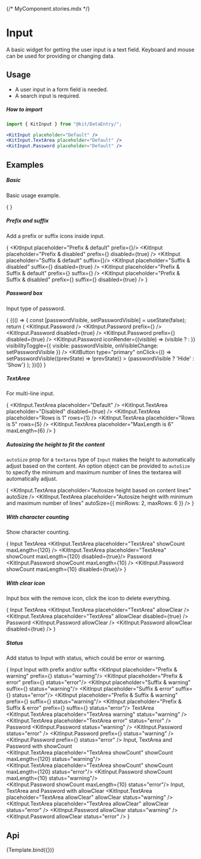 {/* MyComponent.stories.mdx */}


<Meta
    title="Design System/DataEntry/Input"
    argTypes={InputArgTypes}
/>

<style></style>

# Input

A basic widget for getting the user input is a text field. Keyboard and mouse can be used for providing or changing data.

## Usage

- A user input in a form field is needed.
- A search input is required.

##### How to import
```jsx
import { KitInput } from "@kit/DataEntry/";

<KitInput placeholder="Default" />
<KitInput.TextArea placeholder="Default" />
<KitInput.Password placeholder="Default" />
```

## Examples

##### Basic

Basic usage example.

{
<Canvas withSource="none">
    <Fragment>
        <KitSpace>
            <KitInput placeholder="Default" />
            <KitInput placeholder="Disabled" disabled={true} />
        </KitSpace>
    </Fragment>
</Canvas>
}

##### Prefix and suffix

Add a prefix or suffix icons inside input.

{
<Canvas withSource="none">
    <Fragment>
        <KitSpace>
            <KitSpace direction="vertical" align="start">
                <KitInput placeholder="Prefix & default" prefix={<UserOutlined/>}/>
                <KitInput placeholder="Prefix & disabled" prefix={<UserOutlined/>} disabled={true} />
            </KitSpace>
            <KitSpace direction="vertical">
                <KitInput placeholder="Suffix & default" suffix={<UserOutlined/>}/>
                <KitInput placeholder="Suffix & disabled" suffix={<UserOutlined/>} disabled={true} />
            </KitSpace>
            <KitSpace direction="vertical">
                <KitInput placeholder="Prefix & Suffix & default" prefix={<SearchOutlined/>} suffix={<UserOutlined/>} />
                <KitInput placeholder="Prefix & Suffix & disabled" prefix={<SearchOutlined/>} suffix={<UserOutlined/>} disabled={true} />
            </KitSpace>
        </KitSpace>
    </Fragment>
</Canvas>
}

##### Password box

Input type of password.

{
<Canvas withSource="none">
    {(() => {
        const [passwordVisible, setPasswordVisible] = useState(false);
        return (
            <Fragment>
                <KitSpace direction="vertical">
                    <KitSpace direction="vertical">
                        <KitSpace>
                            <KitInput.Password />
                            <KitInput.Password prefix={<UserOutlined/>} />
                        </KitSpace>
                        <KitSpace>
                            <KitInput.Password disabled={true} />
                            <KitInput.Password prefix={<UserOutlined/>} disabled={true} />
                        </KitSpace>
                    </KitSpace>
                    <KitSpace>
                        <KitInput.Password
                            iconRender={(visible) => (visible ? <EyeTwoTone /> : <EyeInvisibleOutlined />)}
                            visibilityToggle={{ visible: passwordVisible, onVisibleChange: setPasswordVisible }}
                        />
                        <KitButton
                            type="primary"
                            onClick={() => setPasswordVisible((prevState) => !prevState)}
                        >
                            {passwordVisible ? 'Hide' : 'Show'}
                        </KitButton>
                    </KitSpace>
                </KitSpace>
            </Fragment>
        );
    })()}
</Canvas>
}

##### TextArea

For multi-line input.

{
<Canvas withSource="none">
    <Fragment>
        <KitSpace direction="vertical">
            <KitSpace>
                <KitInput.TextArea placeholder="Default" />
                <KitInput.TextArea placeholder="Disabled" disabled={true} />
            </KitSpace>
            <KitDivider />
            <KitSpace align="start">
                <KitInput.TextArea placeholder="Rows is 1" rows={1} />
                <KitInput.TextArea placeholder="Rows is 5" rows={5} />
                <KitInput.TextArea placeholder="MaxLength is 6" maxLength={6} />
            </KitSpace>
        </KitSpace>
    </Fragment>
</Canvas>
}

##### Autosizing the height to fit the content

`autoSize` prop for a `textarea` type of `Input` makes the height to automatically adjust based on the content. An option object can be provided to `autoSize` to specify the minimum and maximum number of lines the textarea will automatically adjust.

{
<Canvas withSource="none">
    <Fragment>
        <KitSpace align="start">
            <KitInput.TextArea placeholder="Autosize height based on content lines" autoSize />
            <KitInput.TextArea placeholder="Autosize height with minimum and maximum number of lines" autoSize={{ minRows: 2, maxRows: 6 }} />
        </KitSpace>
    </Fragment>
</Canvas>
}

##### With character counting

Show character counting.

{
<Canvas withSource="none">
    <Fragment>
        <KitSpace direction="vertical">
            <KitDivider orientation="left">Input</KitDivider>
            <KitSpace align="start">
                <KitInput placeholder="Input" showCount maxLength={20}/>
                <KitInput placeholder="Input" showCount maxLength={20} disabled={true}/>
            </KitSpace>
            <KitDivider orientation="left">TextArea</KitDivider>
            <KitSpace align="start" >
                <KitInput.TextArea placeholder="TextArea" showCount maxLength={120} />
                <KitInput.TextArea placeholder="TextArea" showCount maxLength={120} disabled={true}/>
            </KitSpace>
            <KitDivider orientation="left">Password</KitDivider>
            <KitSpace align="start" >
                <KitInput.Password showCount maxLength={10} />
                <KitInput.Password showCount maxLength={10} disabled={true}/>
            </KitSpace>
        </KitSpace>
    </Fragment>
</Canvas>
}

##### With clear icon

Input box with the remove icon, click the icon to delete everything.

{
<Canvas withSource="none">
    <Fragment>
        <KitSpace direction="vertical">
            <KitDivider orientation="left">Input</KitDivider>
            <KitSpace align="start">
                <KitInput placeholder="Input" allowClear />
                <KitInput placeholder="Input" allowClear disabled={true} />
            </KitSpace>
            <KitDivider orientation="left">TextArea</KitDivider>
            <KitSpace align="start">
                <KitInput.TextArea placeholder="TextArea" allowClear />
                <KitInput.TextArea placeholder="TextArea" allowClear disabled={true} />
            </KitSpace>
            <KitDivider orientation="left">Password</KitDivider>
            <KitSpace align="start">
                <KitInput.Password allowClear />
                <KitInput.Password allowClear disabled={true} />
            </KitSpace>
        </KitSpace>
    </Fragment>
</Canvas>
}

##### Status

Add status to Input with status, which could be error or warning.

{
<Canvas withSource="none">
    <Fragment>
        <KitSpace direction="vertical">
            <KitDivider orientation="left">Input</KitDivider>
            <KitSpace align="start">
                <KitInput placeholder="Input warning" status="warning" />
                <KitInput placeholder="Input error" status="error" />
            </KitSpace>
            <KitDivider orientation="left">Input with prefix and/or suffix</KitDivider>
            <KitSpace>
                <KitSpace direction="vertical">
                    <KitInput placeholder="Prefix & warning" prefix={<UserOutlined/>} status="warning"/>
                    <KitInput placeholder="Prefix & error" prefix={<UserOutlined/>} status="error"/>
                </KitSpace>
                <KitSpace direction="vertical">
                    <KitInput placeholder="Suffix & warning" suffix={<UserOutlined/>} status="warning"/>
                    <KitInput placeholder="Suffix & error" suffix={<UserOutlined/>} status="error"/>
                </KitSpace>
                <KitSpace direction="vertical">
                    <KitInput placeholder="Prefix & Suffix & warning" prefix={<SearchOutlined/>} suffix={<UserOutlined/>} status="warning"/>
                    <KitInput placeholder="Prefix & Suffix & error" prefix={<SearchOutlined/>} suffix={<UserOutlined/>} status="error"/>
                </KitSpace>
            </KitSpace>
            <KitDivider orientation="left">TextArea</KitDivider>
            <KitSpace align="start">
                <KitInput.TextArea placeholder="TextArea warning" status="warning" />
                <KitInput.TextArea placeholder="TextArea error" status="error" />
            </KitSpace>
            <KitDivider orientation="left">Password</KitDivider>
            <KitSpace>
                <KitSpace direction="vertical">
                    <KitInput.Password status="warning" />
                    <KitInput.Password status="error" />
                </KitSpace>
                <KitSpace direction="vertical">
                    <KitInput.Password prefix={<UserOutlined/>} status="warning" />
                    <KitInput.Password prefix={<UserOutlined/>} status="error" />
                </KitSpace>
            </KitSpace>
            <KitDivider orientation="left">Input, TextArea and Password with showCount</KitDivider>
            <KitSpace>
                <KitSpace direction="vertical">
                    <KitInput placeholder="Input showCount" showCount maxLength={20} status="warning"/>
                    <br/>
                    <KitInput placeholder="Input showCount" showCount maxLength={20} status="error"/>
                </KitSpace>
                <KitSpace direction="vertical">
                    <KitInput.TextArea placeholder="TextArea showCount" showCount maxLength={120} status="warning"/>
                    <br/>
                    <KitInput.TextArea placeholder="TextArea showCount" showCount maxLength={120} status="error"/>
                </KitSpace>
                <KitSpace direction="vertical">
                    <KitInput.Password showCount maxLength={10} status="warning"/>
                    <br/>
                    <KitInput.Password showCount maxLength={10} status="error"/>
                </KitSpace>
            </KitSpace>
            <KitDivider orientation="left">Input, TextArea and Password with allowClear</KitDivider>
            <KitSpace>
                <KitSpace direction="vertical">
                    <KitInput placeholder="Input allowClear" allowClear status="warning" />
                    <KitInput placeholder="Input allowClear" allowClear status="error" />
                </KitSpace>
                <KitSpace direction="vertical">
                    <KitInput.TextArea placeholder="TextArea allowClear" allowClear status="warning" />
                    <KitInput.TextArea placeholder="TextArea allowClear" allowClear status="error" />
                </KitSpace>
                <KitSpace direction="vertical">
                    <KitInput.Password allowClear status="warning" />
                    <KitInput.Password allowClear status="error" />
                </KitSpace>
            </KitSpace>
        </KitSpace>
    </Fragment>
</Canvas>
}

## Api

<Canvas>
    <Story name="Input">{Template.bind({})}</Story>
</Canvas>

<Controls story="Input" />